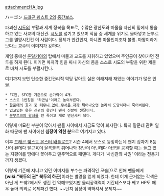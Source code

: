attachment:HA.jpg

ハーゴン
[[드래곤 퀘스트 2]]의 [[중간보스]].

파괴신 [[시도]]의 부활과 세계 정복을 목표로, 수많은 광신도와 마물을 자신의 밑에서 통솔하고 있는 사교의 대신관. [[시도]]를 섬기고 있으며 작품 중 세계를 위기로 몰아넣고 문부르그를 멸망시킨건 이 사람이다. 정체가 인간인지, 아니면 마물인지조차 불명. 마왕이라기보다는 교주의 이미지가 강하다.

게임 중에선 [[론달키아]]의 탑에서 마물과 교도를 지휘하고 있었으며 주인공이 찾아가면 전투를 하게 된다. 이기면 마지막 힘을 짜내 자신의 몸을 스스로 시도의 부활을 위한 제물로 바쳐 시도를 부활시킨다.

여기까지 보면 단순한 중간관리직 악당 같아도 실은 이래저래 재밌는 이야기가 많은 인물. 

 * FC판, SFC판 기준으로 손가락이 4개.
 * 스스로 1인칭을 '하곤님'이라고 높여부른다.
 * [[팔푼테]]의 효과 중 [[터무니 없이 무서운 자]]가 튀어나오면 놀라서 도망치더니 죽어버린다. 
 * 입고있는 옷은 신관의 옷인데 왠지 신발이 샌달이다.
 * [[문부르크의 왕녀]]를 안 죽이고 개로 변신시켜 놨다.

이렇게 미묘한 부분이 많아서 팬들 사이에서 지금도 많이 회자된다. 특히 팔푼테 관련 일화 때문에 팬 사이에선 '''심장이 약한 분'''으로 여겨지고 있다.

이후 [[드래곤 퀘스트 몬스터 배틀로드]]2 시즌 4에서 보스로 등장하는데 왠지 갑자기 8등신이 된데다 팔근육이 울룩불룩 튀어나와 장난이 아닌데다 아군을 공격할 때는 들고 있는 지팡이를 땅에다 꽂아두고 맨주먹으로 패댄다. 게다가 '사신관의 사권' 이라는 전용기까지 생겼다. 

이렇게 기존에 지니고 있던 이미지를 부수는 파격적인 모습[으로 인해 팬들에게 '''[wiki:"북두의 권" 북두의 하곤]'''이라는 별명을 얻게 되었다. 한데 이게 근거없는 각색은 아닌 게 드퀘2에서도 생긴 건 약해보였지만 물리공격력이 기간테스보다 쎄고 HP도 매우 높아 의외로 육체파긴 했다. ~~단지 심장이 약하셔서 문제지~~
